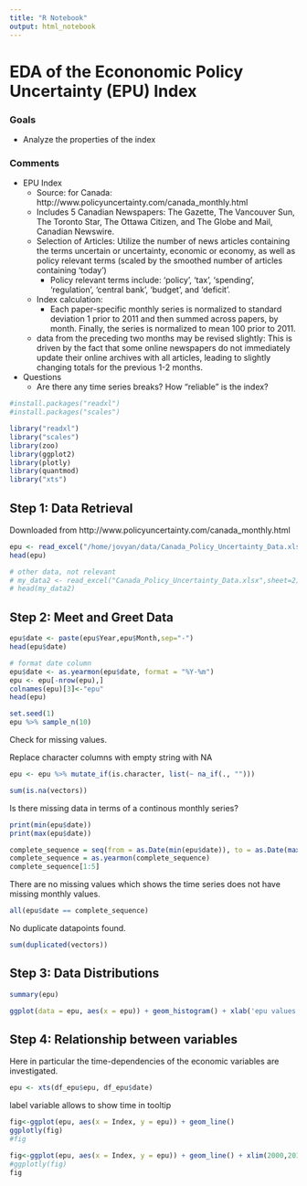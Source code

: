 ```yaml
---
title: "R Notebook"
output: html_notebook
---
```


# EDA of the Econonomic Policy Uncertainty (EPU) Index

### Goals

* Analyze the properties of the index

### Comments


* EPU Index
  * Source: for Canada: http://www.policyuncertainty.com/canada_monthly.html
  * Includes 5 Canadian Newspapers: The Gazette, The Vancouver Sun, The Toronto Star, The Ottawa Citizen, and The Globe and Mail, Canadian Newswire.
  * Selection of Articles: Utilize the number of news articles containing the terms uncertain or uncertainty, economic or economy, as well as policy relevant terms (scaled by the smoothed number of articles containing 'today')
    * Policy relevant terms include: 'policy', 'tax', 'spending', 'regulation', 'central bank', 'budget', and 'deficit'.
  * Index calculation: 
    * Each paper-specific monthly series is normalized to standard deviation 1 prior to 2011 and then summed across papers, by month. Finally, the series is normalized to mean 100 prior to 2011.
  * data from the preceding two months may be revised slightly: This is driven by the fact that some online newspapers do not immediately update their online archives with all articles, leading to slightly changing totals for the previous 1-2 months.

* Questions
  * Are there any time series breaks? How "reliable" is the index?

```r
#install.packages("readxl")
#install.packages("scales")
```



```r
library("readxl")
library("scales")
library(zoo)
library(ggplot2)
library(plotly)
library(quantmod)
library("xts")

```

## Step 1: Data Retrieval

Downloaded from http://www.policyuncertainty.com/canada_monthly.html

```r
epu <- read_excel("/home/jovyan/data/Canada_Policy_Uncertainty_Data.xlsx",sheet=1, col_types = c("text","text","numeric"))
head(epu)
```



```r
# other data, not relevant
# my_data2 <- read_excel("Canada_Policy_Uncertainty_Data.xlsx",sheet=2)#, c("text","text","numeric","numeric","numeric"))
# head(my_data2)
```

## Step 2: Meet and Greet Data


```r
epu$date <- paste(epu$Year,epu$Month,sep="-")
head(epu$date)
```


```r
# format date column
epu$date <- as.yearmon(epu$date, format = "%Y-%m")
epu <- epu[-nrow(epu),]
colnames(epu)[3]<-"epu"
head(epu)
```

```r
set.seed(1)
epu %>% sample_n(10)
```

Check for missing values.

Replace character columns with empty string with NA
```r
epu <- epu %>% mutate_if(is.character, list(~ na_if(., "")))
```

```r
sum(is.na(vectors))
```

Is there missing data in terms of a continous monthly series?

```r
print(min(epu$date))
print(max(epu$date))
```

```r
complete_sequence = seq(from = as.Date(min(epu$date)), to = as.Date(max(epu$date)),  by = "month")
complete_sequence = as.yearmon(complete_sequence)
complete_sequence[1:5]
```

There are no missing values which shows the time series does not have missing monthly values.
```r
all(epu$date == complete_sequence)
```

No duplicate datapoints found.
```r
sum(duplicated(vectors))
```

## Step 3: Data Distributions

```r
summary(epu)
```

```r
ggplot(data = epu, aes(x = epu)) + geom_histogram() + xlab('epu values')
```


## Step 4: Relationship between variables

Here in particular the time-dependencies of the economic variables are investigated.



```r
epu <- xts(df_epu$epu, df_epu$date)
```


label variable allows to show time in tooltip

```r
fig<-ggplot(epu, aes(x = Index, y = epu)) + geom_line()
ggplotly(fig)
#fig
```


```r
fig<-ggplot(epu, aes(x = Index, y = epu)) + geom_line() + xlim(2000,2018)
#ggplotly(fig)
fig
```

